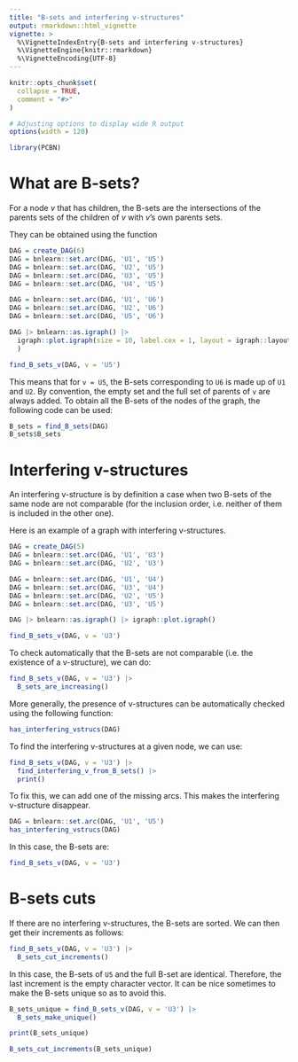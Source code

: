 ```yaml
---
title: "B-sets and interfering v-structures"
output: rmarkdown::html_vignette
vignette: >
  %\VignetteIndexEntry{B-sets and interfering v-structures}
  %\VignetteEngine{knitr::rmarkdown}
  %\VignetteEncoding{UTF-8}
---
```


```r
knitr::opts_chunk$set(
  collapse = TRUE,
  comment = "#>"
)

# Adjusting options to display wide R output
options(width = 120)
```


```r
library(PCBN)
```


# What are B-sets?

For a node $v$ that has children, the B-sets are the intersections of the parents
sets of the children of $v$ with $v$'s own parents sets.

They can be obtained using the function
```r
DAG = create_DAG(6)
DAG = bnlearn::set.arc(DAG, 'U1', 'U5')
DAG = bnlearn::set.arc(DAG, 'U2', 'U5')
DAG = bnlearn::set.arc(DAG, 'U3', 'U5')
DAG = bnlearn::set.arc(DAG, 'U4', 'U5')

DAG = bnlearn::set.arc(DAG, 'U1', 'U6')
DAG = bnlearn::set.arc(DAG, 'U2', 'U6')
DAG = bnlearn::set.arc(DAG, 'U5', 'U6')
```

```r
DAG |> bnlearn::as.igraph() |>
  igraph::plot.igraph(size = 10, label.cex = 1, layout = igraph::layout_as_tree
  )
```


```r
find_B_sets_v(DAG, v = 'U5')
```

This means that for `v = U5`, the B-sets corresponding to `U6` is made up
of `U1` and `U2`.
By convention, the empty set and the full set of parents of `v` are always added.
To obtain all the B-sets of the nodes of the graph, the following code can be
used:

```r
B_sets = find_B_sets(DAG)
B_sets$B_sets
```


# Interfering v-structures

An interfering v-structure is by definition a case when two B-sets of the same
node are not comparable
(for the inclusion order, i.e. neither of them is included in the other one).

Here is an example of a graph with interfering v-structures.

```r
DAG = create_DAG(5)
DAG = bnlearn::set.arc(DAG, 'U1', 'U3')
DAG = bnlearn::set.arc(DAG, 'U2', 'U3')

DAG = bnlearn::set.arc(DAG, 'U1', 'U4')
DAG = bnlearn::set.arc(DAG, 'U3', 'U4')
DAG = bnlearn::set.arc(DAG, 'U2', 'U5')
DAG = bnlearn::set.arc(DAG, 'U3', 'U5')
```

```r
DAG |> bnlearn::as.igraph() |> igraph::plot.igraph()
```

```r
find_B_sets_v(DAG, v = 'U3')
```

To check automatically that the B-sets are not comparable (i.e. the existence of a v-structure),
we can do:
```r
find_B_sets_v(DAG, v = 'U3') |>
  B_sets_are_increasing()
```

More generally, the presence of v-structures can be automatically checked using
the following function:
```r
has_interfering_vstrucs(DAG)
```

To find the interfering v-structures at a given node, we can use:
```r
find_B_sets_v(DAG, v = 'U3') |>
  find_interfering_v_from_B_sets() |>
  print()
```

To fix this, we can add one of the missing arcs.
This makes the interfering v-structure disappear.

```r
DAG = bnlearn::set.arc(DAG, 'U1', 'U5')
has_interfering_vstrucs(DAG)
```

In this case, the B-sets are:
```r
find_B_sets_v(DAG, v = 'U3')
```


# B-sets cuts

If there are no interfering v-structures, the B-sets are sorted.
We can then get their increments as follows:

```r
find_B_sets_v(DAG, v = 'U3') |>
  B_sets_cut_increments()
```
In this case, the B-sets of `U5` and the full B-set are identical. Therefore,
the last increment is the empty character vector.
It can be nice sometimes to make the B-sets unique so as to avoid this.
```r
B_sets_unique = find_B_sets_v(DAG, v = 'U3') |>
  B_sets_make_unique()

print(B_sets_unique)
```

```r
B_sets_cut_increments(B_sets_unique)
```


